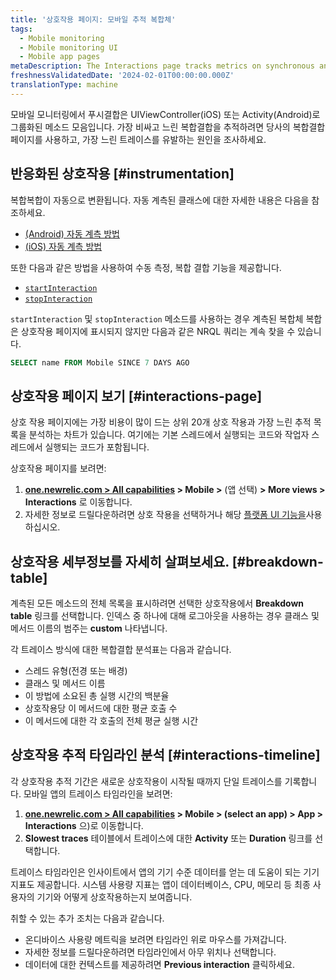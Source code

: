 ```yaml
---
title: '상호작용 페이지: 모바일 추적 복합체'
tags:
  - Mobile monitoring
  - Mobile monitoring UI
  - Mobile app pages
metaDescription: The Interactions page tracks metrics on synchronous and asychronous code execution in mobile applications.
freshnessValidatedDate: '2024-02-01T00:00:00.000Z'
translationType: machine
---
```


모바일 모니터링에서 푸시결합은 UIViewController(iOS) 또는 Activity(Android)로 그룹화된 메소드 모음입니다. 가장 비싸고 느린 복합결합을 추적하려면 당사의 복합결합 페이지를 사용하고, 가장 느린 트레이스를 유발하는 원인을 조사하세요.

## 반응화된 상호작용 [#instrumentation]

복합복합이 자동으로 변환됩니다. 자동 계측된 클래스에 대한 자세한 내용은 다음을 참조하세요.

* [(Android) 자동 계측 방법](/docs/mobile-monitoring/new-relic-mobile/mobile-sdk/mobile-sdk-api-guide/#method-list)
* [(iOS) 자동 계측 방법](/docs/mobile-monitoring/new-relic-mobile/mobile-sdk/mobile-sdk-api-guide/#method-list-ios)

또한 다음과 같은 방법을 사용하여 수동 측정, 복합 결합 기능을 제공합니다.

* [`startInteraction`](/docs/mobile-monitoring/new-relic-mobile/mobile-sdk/start-interaction/)
* [`stopInteraction`](/docs/mobile-monitoring/new-relic-mobile/mobile-sdk/stop-interaction/)

`startInteraction` 및 `stopInteraction` 메소드를 사용하는 경우 계측된 복합체 복합은 상호작용 페이지에 표시되지 않지만 다음과 같은 NRQL 쿼리는 계속 찾을 수 있습니다.

```sql
SELECT name FROM Mobile SINCE 7 DAYS AGO
```

## 상호작용 페이지 보기 [#interactions-page]

상호 작용 페이지에는 가장 비용이 많이 드는 상위 20개 상호 작용과 가장 느린 추적 목록을 분석하는 차트가 있습니다. 여기에는 기본 스레드에서 실행되는 코드와 작업자 스레드에서 실행되는 코드가 포함됩니다.

상호작용 페이지를 보려면:

1. <DNT>**[one.newrelic.com &gt; All capabilities](https://one.newrelic.com/all-capabilities) &gt; Mobile &gt;**</DNT> (앱 선택) <DNT>**&gt; More views &gt; Interactions**</DNT> 로 이동합니다.
2. 자세한 정보로 드릴다운하려면 상호 작용을 선택하거나 해당 [플랫폼 UI 기능을](/docs/new-relic-solutions/new-relic-one/introduction-new-relic-platform)사용하십시오.

## 상호작용 세부정보를 자세히 살펴보세요. [#breakdown-table]

계측된 모든 메소드의 전체 목록을 표시하려면 선택한 상호작용에서 <DNT>**Breakdown table**</DNT> 링크를 선택합니다. 인덱스 중 하나에 대해 로그아웃을 사용하는 경우 클래스 및 메서드 이름의 범주는 <DNT>**custom**</DNT> 나타냅니다.

각 트레이스 방식에 대한 복합결합 분석표는 다음과 같습니다.

* 스레드 유형(전경 또는 배경)
* 클래스 및 메서드 이름
* 이 방법에 소요된 총 실행 시간의 백분율
* 상호작용당 이 메서드에 대한 평균 호출 수
* 이 메서드에 대한 각 호출의 전체 평균 실행 시간

## 상호작용 추적 타임라인 분석 [#interactions-timeline]

각 상호작용 추적 기간은 새로운 상호작용이 시작될 때까지 단일 트레이스를 기록합니다. 모바일 앱의 트레이스 타임라인을 보려면:

1. <DNT>**[one.newrelic.com &gt; All capabilities](https://one.newrelic.com/all-capabilities) &gt; Mobile &gt; (select an app) &gt; App &gt; Interactions**</DNT> 으)로 이동합니다.
2. <DNT>**Slowest traces**</DNT> 테이블에서 트레이스에 대한 <DNT>**Activity**</DNT> 또는 <DNT>**Duration**</DNT> 링크를 선택합니다.

트레이스 타임라인은 인사이트에서 앱의 기기 수준 데이터를 얻는 데 도움이 되는 기기 지표도 제공합니다. 시스템 사용량 지표는 앱이 데이터베이스, CPU, 메모리 등 최종 사용자의 기기와 어떻게 상호작용하는지 보여줍니다.

취할 수 있는 추가 조치는 다음과 같습니다.

* 온디바이스 사용량 메트릭을 보려면 타임라인 위로 마우스를 가져갑니다.
* 자세한 정보를 드릴다운하려면 타임라인에서 아무 위치나 선택합니다.
* 데이터에 대한 컨텍스트를 제공하려면 <DNT>**Previous interaction**</DNT> 클릭하세요.
